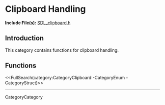 <!-- #master-page:CategoryTemplate -->
<!-- #master-date:Unknown-Date -->
<!-- format wiki -->
<!-- language en -->

= Clipboard Handling =

'''Include File(s):''' [http://hg.libsdl.org/SDL/file/default/include/SDL_clipboard.h SDL_clipboard.h]


== Introduction ==
This category contains functions for clipboard handling.

<!-- #== Enumerations == -->

<!-- #<<FullSearch(category:CategoryEnum CategoryClipboard)>> -->

<!-- #== Structures == -->

<!-- #<<FullSearch(category:CategoryStruct CategoryClipboard)>> -->

== Functions ==

<<FullSearch(category:CategoryClipboard -CategoryEnum -CategoryStruct)>>


----
CategoryCategory
